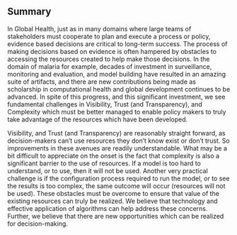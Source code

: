 
## Summary

<PageDescription>

In Global Health, just as in many domains where large teams of stakeholders must cooperate to plan and execute a process or policy, evidence based decisions are critical to long-term success. The process of making decisions based on evidence is often hampered by obstacles to accessing the resources created to help make those decisions. In the domain of malaria for example, decades of investment in surveillance, monitoring and evaluation, and model building have resulted in an amazing suite of artifacts, and there are new contributions being made as scholarship in computational health and global development continues to be advanced. In spite of this progress, and this significant investment, we see fundamental challenges in Visibility, Trust (and Transparency), and Complexity which must be better managed to enable policy makers to truly take advantage of the resources which have been developed.

Visibility, and Trust (and Transparency) are reasonably straight forward, as decision-makers can’t use resources they don’t know exist or don’t trust. So improvements in these avenues are readily understandable. What may be a bit difficult to appreciate on the onset is the fact that complexity is also a significant barrier to the use of resources. If a model is too hard to understand, or to use, then it will not be used. Another very practical challenge is if the configuration process required to run the model, or to see the results is too complex, the same outcome will occur (resources will not be used). These obstacles must be overcome to ensure that value of the existing resources can truly be realized. We believe that technology and effective application of algorithms can help address these concerns. Further, we believe that there are new opportunities which can be realized for decision-making.

</PageDescription>
